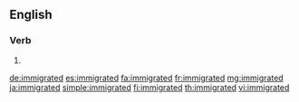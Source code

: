 ==English==

===Verb===
{{head|en|verb form}}

# {{en-past of|immigrate}}

[[de:immigrated]]
[[es:immigrated]]
[[fa:immigrated]]
[[fr:immigrated]]
[[mg:immigrated]]
[[ja:immigrated]]
[[simple:immigrated]]
[[fi:immigrated]]
[[th:immigrated]]
[[vi:immigrated]]